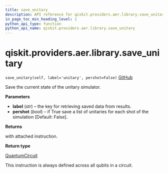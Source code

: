 ```yaml
---
title: save_unitary
description: API reference for qiskit.providers.aer.library.save_unitary
in_page_toc_min_heading_level: 1
python_api_type: function
python_api_name: qiskit.providers.aer.library.save_unitary
---
```


# qiskit.providers.aer.library.save\_unitary

<span id="qiskit.providers.aer.library.save_unitary" />

`save_unitary(self, label='unitary', pershot=False)` [GitHub](https://github.com/qiskit/qiskit-aer/tree/stable/0.10/qiskit/providers/aer/library/save_instructions/save_unitary.py "view source code")

Save the current state of the unitary simulator.

**Parameters**

*   **label** (*str*) – the key for retrieving saved data from results.
*   **pershot** (*bool*) – if True save a list of unitaries for each shot of the simulation \[Default: False].

**Returns**

with attached instruction.

**Return type**

[QuantumCircuit](qiskit.circuit.QuantumCircuit "qiskit.circuit.QuantumCircuit")

<Admonition title="Note" type="note">
  This instruction is always defined across all qubits in a circuit.
</Admonition>

